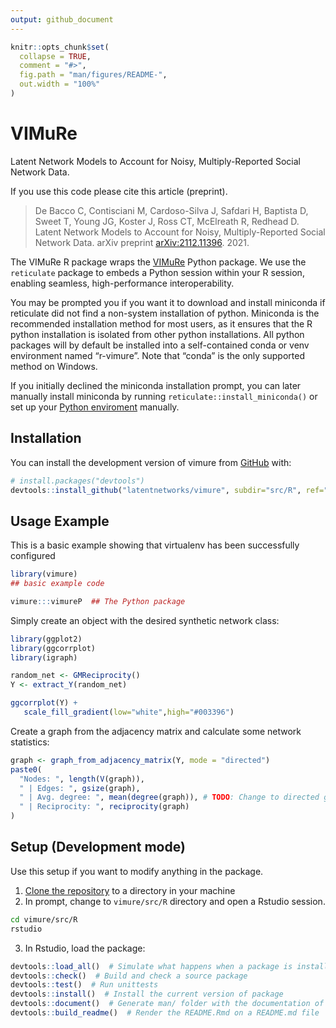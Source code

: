 ```yaml
---
output: github_document
---
```


<!-- README.md is generated from README.Rmd. Please edit that file -->

```r
knitr::opts_chunk$set(
  collapse = TRUE,
  comment = "#>",
  fig.path = "man/figures/README-",
  out.width = "100%"
)
```

# VIMuRe

<!-- badges: start -->
<!-- badges: end -->

Latent Network Models to Account for Noisy, Multiply-Reported Social Network Data.


If you use this code please cite this article (preprint).

> De Bacco C, Contisciani M, Cardoso-Silva J, Safdari H, Baptista D, Sweet T, Young JG, Koster J, Ross CT, McElreath R, Redhead D. Latent Network Models to Account for Noisy, Multiply-Reported Social Network Data. arXiv preprint [arXiv:2112.11396](https://arxiv.org/abs/2112.11396). 2021.

The VIMuRe R package wraps the [VIMuRe](https://github.com/latentnetworks/vimure/tree/18-vimure-v01-r-write-test_syntheticr/src/python) Python package. We use the `reticulate` package to embeds a Python session within your R session, enabling seamless, high-performance interoperability.

You may be prompted you if you want it to download and install miniconda if reticulate did not find a non-system installation of python. Miniconda is the recommended installation method for most users, as it ensures that the R python installation is isolated from other python installations. All python packages will by default be installed into a self-contained conda or venv environment named "r-vimure". Note that "conda" is the only supported method on Windows. 

If you initially declined the miniconda installation prompt, you can later manually install miniconda by running `reticulate::install_miniconda()` or set up your [Python enviroment](http://timsherratt.org/digital-heritage-handbook/docs/python-pip-virtualenv/) manually.

## Installation

You can install the development version of vimure from [GitHub](https://github.com/) with:

``` r
# install.packages("devtools")
devtools::install_github("latentnetworks/vimure", subdir="src/R", ref="18-vimure-v01-r-write-test_syntheticr")
```

## Usage Example

This is a basic example showing that virtualenv has been successfully configured 

```r
library(vimure)
## basic example code

vimure:::vimureP  ## The Python package
```

Simply create an object with the desired synthetic network class:

```r
library(ggplot2)
library(ggcorrplot)
library(igraph)

random_net <- GMReciprocity()
Y <- extract_Y(random_net)

ggcorrplot(Y) + 
   scale_fill_gradient(low="white",high="#003396")
```


Create a graph from the adjacency matrix and calculate some network statistics:

```r
graph <- graph_from_adjacency_matrix(Y, mode = "directed")
paste0(
  "Nodes: ", length(V(graph)),
  " | Edges: ", gsize(graph),
  " | Avg. degree: ", mean(degree(graph)), # TODO: Change to directed graph
  " | Reciprocity: ", reciprocity(graph)
)
```


## Setup (Development mode)

Use this setup if you want to modify anything in the package.

1. [Clone the repository](https://docs.github.com/en/repositories/creating-and-managing-repositories/cloning-a-repository) to a directory in your machine
2. In prompt, change to `vimure/src/R` directory and open a Rstudio session.
```bash
cd vimure/src/R
rstudio
```
3. In Rstudio, load the package:
``` r
devtools::load_all()  # Simulate what happens when a package is installed and loaded
devtools::check()  # Build and check a source package
devtools::test()  # Run unittests
devtools::install()  # Install the current version of package
devtools::document()  # Generate man/ folder with the documentation of each function
devtools::build_readme()  # Render the README.Rmd on a README.md file
```

